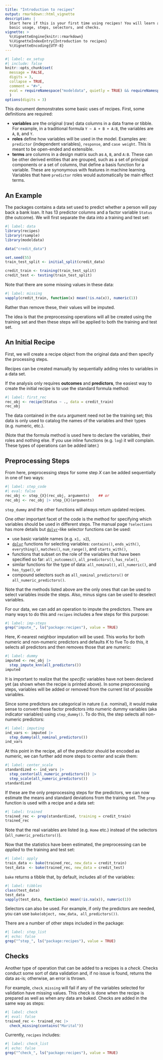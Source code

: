```yaml
---
title: "Introduction to recipes"
output: rmarkdown::html_vignette
description: |
  Start here if this is your first time using recipes! You will learn about 
  basic usage, steps, selectors, and checks.
vignette: >
  %\VignetteEngine{knitr::rmarkdown}
  %\VignetteIndexEntry{Introduction to recipes}
  %\VignetteEncoding{UTF-8}
---
```


```r
#| label: ex_setup
#| include: false
knitr::opts_chunk$set(
  message = FALSE,
  digits = 3,
  collapse = TRUE,
  comment = "#>",
  eval = requireNamespace("modeldata", quietly = TRUE) && requireNamespace("rsample", quietly = TRUE)
  )
options(digits = 3)
```

This document demonstrates some basic uses of recipes. First, some definitions are required: 

 * __variables__ are the original (raw) data columns in a data frame or tibble. For example, in a traditional formula `Y ~ A + B + A:B`, the variables are `A`, `B`, and `Y`. 
 * __roles__ define how variables will be used in the model. Examples are: `predictor` (independent variables), `response`, and `case weight`. This is meant to be open-ended and extensible. 
 * __terms__ are columns in a design matrix such as `A`, `B`, and `A:B`. These can be other derived entities that are grouped, such as a set of principal components or a set of columns, that define a basis function for a variable. These are synonymous with features in machine learning. Variables that have `predictor` roles would automatically be main effect terms.

## An Example

The packages contains a data set used to predict whether a person will pay back a bank loan. It has 13 predictor columns and a factor variable `Status` (the outcome). We will first separate the data into a training and test set:

```r
#| label: data
library(recipes)
library(rsample)
library(modeldata)

data("credit_data")

set.seed(55)
train_test_split <- initial_split(credit_data)

credit_train <- training(train_test_split)
credit_test <- testing(train_test_split)
```

Note that there are some missing values in these data:

```r
#| label: missing
vapply(credit_train, function(x) mean(!is.na(x)), numeric(1))
```

Rather than remove these, their values will be imputed. 

The idea is that the preprocessing operations will all be created using the training set and then these steps will be applied to both the training and test set. 

## An Initial Recipe

First, we will create a recipe object from the original data and then specify the processing steps. 

Recipes can be created manually by sequentially adding roles to variables in a data set. 

If the analysis only requires **outcomes** and **predictors**, the easiest way to create the initial recipe is to use the standard formula method:

```r
#| label: first_rec
rec_obj <- recipe(Status ~ ., data = credit_train)
rec_obj
```

The data contained in the `data` argument need not be the training set; this data is only used to catalog the names of the variables and their types (e.g. numeric, etc.).  

(Note that the formula method is used here to declare the variables, their roles and nothing else. If you use inline functions (e.g. `log`) it will complain. These types of operations can be added later.)

## Preprocessing Steps

From here, preprocessing steps for some step _X_ can be added sequentially in one of two ways:

```r
#| label: step_code
#| eval: false
rec_obj <- step_{X}(rec_obj, arguments)    ## or
rec_obj <- rec_obj |> step_{X}(arguments)
```

`step_dummy` and the other functions will always return updated recipes. 

One other important facet of the code is the method for specifying which variables should be used in different steps. The manual page `?selections` has more details but [`dplyr`](https://cran.r-project.org/package=dplyr)-like selector functions can be used: 

 * use basic variable names (e.g. `x1, x2`),
 *  [`dplyr`](https://cran.r-project.org/package=dplyr) functions for selecting variables: `contains()`, `ends_with()`, `everything()`, `matches()`, `num_range()`, and `starts_with()`,
 * functions that subset on the role of the variables that have been specified so far: `all_outcomes()`, `all_predictors()`, `has_role()`,  
 * similar functions for the type of data: `all_nominal()`, `all_numeric()`, and `has_type()`, or 
 * compound selectors such as `all_nominal_predictors()` or `all_numeric_predictors()`.


Note that the methods listed above are the only ones that can be used to select variables inside the steps. Also, minus signs can be used to deselect variables. 

For our data, we can add an operation to impute the predictors. There are many ways to do this and `recipes` includes a few steps for this purpose:

```r
#| label: imp-steps
grep("impute_", ls("package:recipes"), value = TRUE)
```

Here, _K_-nearest neighbor imputation will be used. This works for both numeric and non-numeric predictors and defaults _K_ to five To do this, it selects all predictors and then removes those that are numeric:

```r
#| label: dummy
imputed <- rec_obj |>
  step_impute_knn(all_predictors()) 
imputed
```

It is important to realize that the _specific_ variables have not been declared yet (as shown when the recipe is printed above). In some preprocessing steps, variables will be added or removed from the current list of possible variables. 

Since some predictors are categorical in nature (i.e. nominal), it would make sense to convert these factor predictors into numeric dummy variables (aka indicator variables) using `step_dummy()`. To do this, the step selects all non-numeric predictors:

```r
#| label: imputing
ind_vars <- imputed |>
  step_dummy(all_nominal_predictors()) 
ind_vars
```

At this point in the recipe, all of the predictor should be encoded as numeric, we can further add more steps to center and scale them:

```r
#| label: center_scale
standardized <- ind_vars |>
  step_center(all_numeric_predictors()) |>
  step_scale(all_numeric_predictors()) 
standardized
```


If these are the only preprocessing steps for the predictors, we can now estimate the means and standard deviations from the training set. The `prep` function is used with a recipe and a data set:

```r
#| label: trained
trained_rec <- prep(standardized, training = credit_train)
trained_rec
```

Note that the real variables are listed (e.g. `Home` etc.) instead of the selectors (`all_numeric_predictors()`). 

Now that the statistics have been estimated, the preprocessing can be _applied_ to the training and test set:

```r
#| label: apply
train_data <- bake(trained_rec, new_data = credit_train)
test_data  <- bake(trained_rec, new_data = credit_test)
```
`bake` returns a tibble that, by default, includes all of the variables: 
```r
#| label: tibbles
class(test_data)
test_data
vapply(test_data, function(x) mean(!is.na(x)), numeric(1))
```

Selectors can also be used. For example, if only the predictors are needed, you can use `bake(object, new_data, all_predictors())`. 

There are a number of other steps included in the package:

```r
#| label: step_list
#| echo: false
grep("^step_", ls("package:recipes"), value = TRUE)
```

## Checks

Another type of operation that can be added to a recipes is a _check_. Checks conduct some sort of data validation and, if no issue is found, returns the data as-is; otherwise, an error is thrown. 

For example, `check_missing` will fail if any of the variables selected for validation have missing values. This check is done when the recipe is prepared as well as when any data are baked. Checks are added in the same way as steps:

```r
#| label: check
#| eval: false
trained_rec <- trained_rec |>
  check_missing(contains("Marital"))
```

Currently, `recipes` includes:

```r
#| label: check_list
#| echo: false
grep("^check_", ls("package:recipes"), value = TRUE)
```
